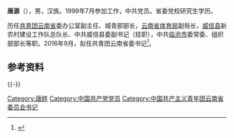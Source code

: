 '''唐源'''（{{bd|1977年|7月||catIdx=T唐}}），男，汉族。1999年7月参加工作，中共党员。省委党校研究生学历。

历任[[中國共產主義青年團|共青团]][[云南省|云南省]]委办公室副主任、城青部部长，[[云南省体育局|云南省体育局]]副局长，[[威信县|威信县]]新农村建设工作队总队长、中共威信县委副书记（挂职），中共[[临沧市|临沧市]]委常委、组织部部长等职。2016年9月，拟任共青团云南省委书记<ref >{{cite web|url=http://www.thepaper.cn/newsDetail_forward_1531870|language=|title=唐源拟任共青团云南省委书记，杨润拟任云南日报集团总编辑|publisher=澎湃新闻|date=|accessdate=2016-10-08|archive-date=2019-05-15|archive-url=https://web.archive.org/web/20190515050123/http://www.thepaper.cn/newsDetail_forward_1531870|dead-url=no}}</ref>。

== 参考资料 ==
{{reflist}}

{{-}}
{{start box}}
{{s-civ}}
{{s-before|[[杨军_(1973年)|杨　军]]}}
{{s-title|[[中国共产主义青年团|中国共产主义青年团]]云南省委书记|2016年10月—}}
{{s-inc}}
{{end box}}

{{各省级行政区团委书记}}

{{DEFAULTSORT:T唐}}
[[Category:唐姓|Category:唐姓]]
[[Category:中国共产党党员|Category:中国共产党党员]]
[[Category:中国共产主义青年团云南省委员会书记|Category:中国共产主义青年团云南省委员会书记]]